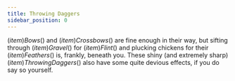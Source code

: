 ```yaml
---
title: Throwing Daggers
sidebar_position: 0
---
```



$(item)Bows$() and $(item)Crossbows$() are fine enough in their way, but sifting through $(item)Gravel$() for $(item)Flint$() and plucking chickens for their $(item)Feathers$() is, frankly, beneath you. These shiny (and extremely sharp) $(item)Throwing Daggers$() also have some quite devious effects, if you do say so yourself.
